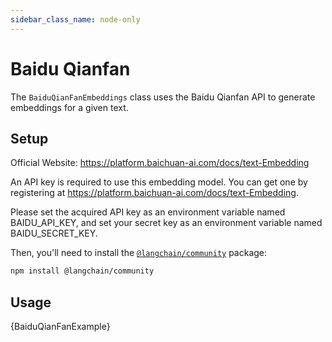 ```yaml
---
sidebar_class_name: node-only
---
```


# Baidu Qianfan

The `BaiduQianFanEmbeddings` class uses the Baidu Qianfan API to generate embeddings for a given text.

## Setup

Official Website: https://platform.baichuan-ai.com/docs/text-Embedding

An API key is required to use this embedding model. You can get one by registering at https://platform.baichuan-ai.com/docs/text-Embedding.

Please set the acquired API key as an environment variable named BAIDU_API_KEY, and set your secret key as an environment variable named BAIDU_SECRET_KEY.

Then, you'll need to install the [`@langchain/community`](https://www.npmjs.com/package/@langchain/community) package:


<IntegrationInstallTooltip></IntegrationInstallTooltip>

```bash npm2yarn
npm install @langchain/community
```

## Usage


<CodeBlock language="typescript">{BaiduQianFanExample}</CodeBlock>
